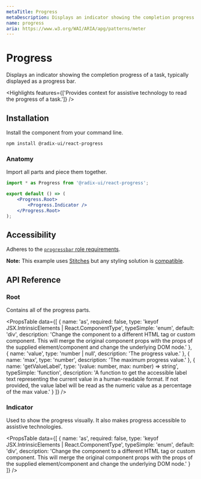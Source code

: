 ```yaml
---
metaTitle: Progress
metaDescription: Displays an indicator showing the completion progress of a task, typically displayed as a progress bar.
name: progress
aria: https://www.w3.org/WAI/ARIA/apg/patterns/meter
---
```


# Progress

<Description>
	Displays an indicator showing the completion progress of a task, typically displayed as a progress
	bar.
</Description>

<Highlights
	features={['Provides context for assistive technology to read the progress of a task.']}
/>

## Installation

Install the component from your command line.

```bash
npm install @radix-ui/react-progress
```

### Anatomy

Import all parts and piece them together.

```jsx
import * as Progress from '@radix-ui/react-progress';

export default () => (
	<Progress.Root>
		<Progress.Indicator />
	</Progress.Root>
);
```

## Accessibility

Adheres to the [`progressbar` role requirements](https://www.w3.org/WAI/ARIA/apg/patterns/meter).

<Note>

**Note:** This example uses [Stitches](https://stitches.dev) but any styling solution is [compatible](/docs/primitives/overview/styling).

</Note>

## API Reference

### Root

Contains all of the progress parts.

<PropsTable
	data={[
		{
			name: 'as',
			required: false,
			type: 'keyof JSX.IntrinsicElements | React.ComponentType<any>',
			typeSimple: 'enum',
			default: 'div',
			description:
				'Change the component to a different HTML tag or custom component. This will merge the original component props with the props of the supplied element/component and change the underlying DOM node.'
		},
		{
			name: 'value',
			type: 'number | null',
			description: 'The progress value.'
		},
		{
			name: 'max',
			type: 'number',
			description: 'The maximum progress value.'
		},
		{
			name: 'getValueLabel',
			type: '(value: number, max: number) => string',
			typeSimple: 'function',
			description:
				'A function to get the accessible label text representing the current value in a human-readable format. If not provided, the value label will be read as the numeric value as a percentage of the max value.'
		}
	]}
/>

### Indicator

Used to show the progress visually. It also makes progress accessible to assistive technologies.

<PropsTable
	data={[
		{
			name: 'as',
			required: false,
			type: 'keyof JSX.IntrinsicElements | React.ComponentType<any>',
			typeSimple: 'enum',
			default: 'div',
			description:
				'Change the component to a different HTML tag or custom component. This will merge the original component props with the props of the supplied element/component and change the underlying DOM node.'
		}
	]}
/>
